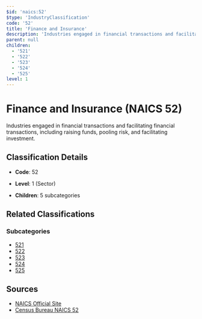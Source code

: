 ```yaml
---
$id: 'naics:52'
$type: 'IndustryClassification'
code: '52'
title: 'Finance and Insurance'
description: 'Industries engaged in financial transactions and facilitating financial transactions, including raising funds, pooling risk, and facilitating investment.'
parent: null
children:
  - '521'
  - '522'
  - '523'
  - '524'
  - '525'
level: 1
---
```


# Finance and Insurance (NAICS 52)

Industries engaged in financial transactions and facilitating financial transactions, including raising funds, pooling risk, and facilitating investment.

## Classification Details

- **Code**: 52
- **Level**: 1 (Sector)

- **Children**: 5 subcategories

## Related Classifications

### Subcategories

- [521](521.mdx)
- [522](522.mdx)
- [523](523.mdx)
- [524](524.mdx)
- [525](525.mdx)

## Sources

- [NAICS Official Site](https://www.census.gov/naics/)
- [Census Bureau NAICS 52](https://www.census.gov/naics/?code=52)

